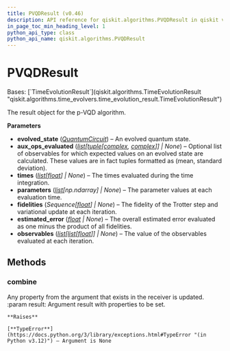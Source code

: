 ```yaml
---
title: PVQDResult (v0.46)
description: API reference for qiskit.algorithms.PVQDResult in qiskit v0.46
in_page_toc_min_heading_level: 1
python_api_type: class
python_api_name: qiskit.algorithms.PVQDResult
---
```


# PVQDResult

<Class id="qiskit.algorithms.PVQDResult" isDedicatedPage={true} github="https://github.com/qiskit/qiskit/tree/stable/0.46/qiskit/algorithms/time_evolvers/pvqd/pvqd_result.py" signature="qiskit.algorithms.PVQDResult(evolved_state, aux_ops_evaluated=None, times=None, parameters=None, fidelities=None, estimated_error=None, observables=None)" modifiers="class">
  Bases: [`TimeEvolutionResult`](qiskit.algorithms.TimeEvolutionResult "qiskit.algorithms.time_evolvers.time_evolution_result.TimeEvolutionResult")

  The result object for the p-VQD algorithm.

  **Parameters**

  *   **evolved\_state** ([*QuantumCircuit*](qiskit.circuit.QuantumCircuit "qiskit.circuit.QuantumCircuit")) – An evolved quantum state.
  *   **aux\_ops\_evaluated** ([*list*](https://docs.python.org/3/library/stdtypes.html#list "(in Python v3.12)")*\[*[*tuple*](https://docs.python.org/3/library/stdtypes.html#tuple "(in Python v3.12)")*\[*[*complex*](https://docs.python.org/3/library/functions.html#complex "(in Python v3.12)")*,* [*complex*](https://docs.python.org/3/library/functions.html#complex "(in Python v3.12)")*]] | None*) – Optional list of observables for which expected values on an evolved state are calculated. These values are in fact tuples formatted as (mean, standard deviation).
  *   **times** ([*list*](https://docs.python.org/3/library/stdtypes.html#list "(in Python v3.12)")*\[*[*float*](https://docs.python.org/3/library/functions.html#float "(in Python v3.12)")*] | None*) – The times evaluated during the time integration.
  *   **parameters** ([*list*](https://docs.python.org/3/library/stdtypes.html#list "(in Python v3.12)")*\[np.ndarray] | None*) – The parameter values at each evaluation time.
  *   **fidelities** (*Sequence\[*[*float*](https://docs.python.org/3/library/functions.html#float "(in Python v3.12)")*] | None*) – The fidelity of the Trotter step and variational update at each iteration.
  *   **estimated\_error** ([*float*](https://docs.python.org/3/library/functions.html#float "(in Python v3.12)") *| None*) – The overall estimated error evaluated as one minus the product of all fidelities.
  *   **observables** ([*list*](https://docs.python.org/3/library/stdtypes.html#list "(in Python v3.12)")*\[*[*list*](https://docs.python.org/3/library/stdtypes.html#list "(in Python v3.12)")*\[*[*float*](https://docs.python.org/3/library/functions.html#float "(in Python v3.12)")*]] | None*) – The value of the observables evaluated at each iteration.

  ## Methods

  ### combine

  <Function id="qiskit.algorithms.PVQDResult.combine" signature="combine(result)">
    Any property from the argument that exists in the receiver is updated. :param result: Argument result with properties to be set.

    **Raises**

    [**TypeError**](https://docs.python.org/3/library/exceptions.html#TypeError "(in Python v3.12)") – Argument is None
  </Function>
</Class>

